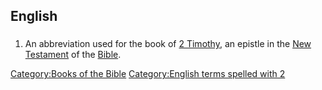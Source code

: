 ==English==

==={{abbreviation}}===
{{infl|en|abbreviation}}

# {{biblical}} An abbreviation used for the book of [[2 Timothy]], an epistle in the [[New Testament]] of the [[Bible]].

[[Category:Books of the Bible]]
[[Category:English terms spelled with 2]]